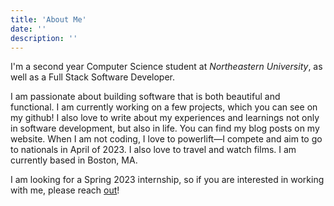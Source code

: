 ```yaml
---
title: 'About Me'
date: ''
description: ''
---
```


I'm a second year Computer Science student at <span className="text-[#4ECDC4]">_Northeastern University_</span>,
as well as a Full Stack Software Developer.

I am passionate about building software that is both beautiful and functional.
I am currently working on a few projects, which you can see on my github!
I also love to write about my experiences and learnings not only in software development,
but also in life. You can find my blog posts on my website.
When I am not coding,
I love to powerlift—I compete and aim to go to nationals in April of 2023.
I also love to travel and watch films. I am currently based in Boston, MA.

I am looking for a Spring 2023 internship,
so if you are interested in working with me,
please reach <a href="mailto:oduneye.d@northeastern.edu" className="text-[#4ECDC4]">out</a>!
